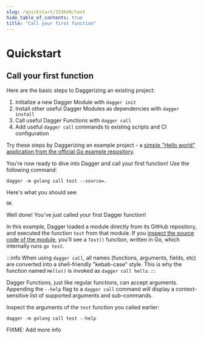 ```yaml
---
slug: /quickstart/323649/test
hide_table_of_contents: true
title: "Call your first function"
---
```


# Quickstart

## Call your first function


Here are the basic steps to Daggerizing an existing project:

1. Initialize a new Dagger Module with `dagger init`
2. Install other useful Dagger Modules as dependencies with `dagger install`
3. Call useful Dagger Functions with `dagger call`
4. Add useful `dagger call` commands to existing scripts and CI configuration

Try these steps by Daggerizing an example project - a [simple "Hello world" application from the official Go example repository](https://github.com/golang/example).




You're now ready to dive into Dagger and call your first function! Use the following command:


```shell
dagger -m golang call test --source=.
```

Here's what you should see:

```
OK
```

Well done! You've just called your first Dagger function!

In this example, Dagger loaded a module directly from its GitHub repository, and executed the function `test` from that module. If you [inspect the source code of the module](#), you'll see a `Test()` function, written in Go, which internally runs `go test`.

:::info
When using `dagger call`, all names (functions, arguments, fields, etc) are converted into a shell-friendly "kebab-case" style. This is why the function named `Hello()` is invoked as `dagger call hello`.
:::

Dagger Functions, just like regular functions, can accept arguments. Appending the `--help` flag to a `dagger call` command will display a context-sensitive list of supported arguments and sub-commands.

Inspect the arguments of the `test` function you called earlier:

```shell
dagger -m golang call test --help
```

FIXME: Add more info
